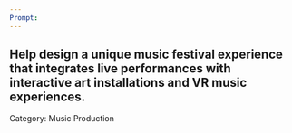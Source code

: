 ```yaml
---
Prompt:
---
```

Help design a unique music festival experience that integrates live performances with interactive art installations and VR music experiences.
---
Category: Music Production

